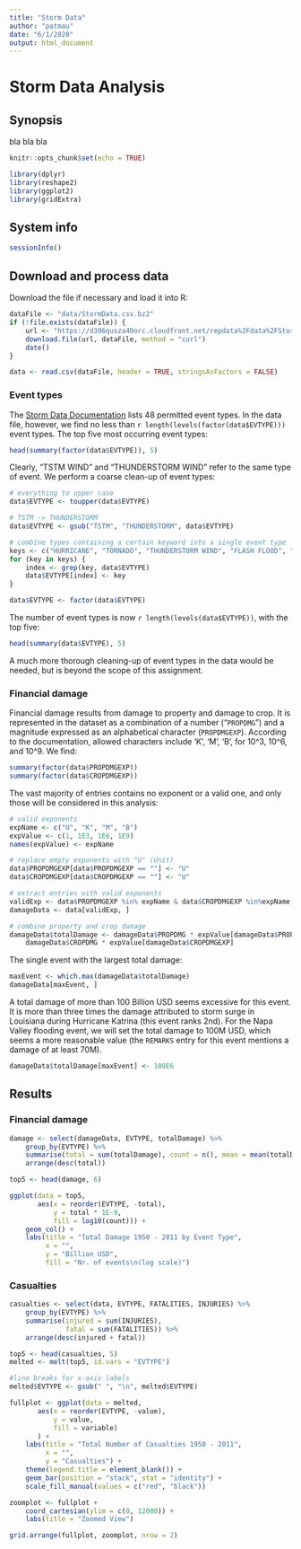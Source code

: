 ```yaml
---
title: "Storm Data"
author: "patmau"
date: "6/1/2020"
output: html_document
---
```


# Storm Data Analysis

## Synopsis

bla bla bla

```r
knitr::opts_chunk$set(echo = TRUE)

library(dplyr)
library(reshape2)
library(ggplot2)
library(gridExtra)
```

## System info

```r
sessionInfo()
```

## Download and process data

Download the file if necessary and load it into R:

```r
dataFile <- "data/StormData.csv.bz2"
if (!file.exists(dataFile)) {
    url <- "https://d396qusza40orc.cloudfront.net/repdata%2Fdata%2FStormData.csv.bz2"
    download.file(url, dataFile, method = "curl")
    date()
}

data <- read.csv(dataFile, header = TRUE, stringsAsFactors = FALSE)
```

### Event types

The [Storm Data Documentation](https://d396qusza40orc.cloudfront.net/repdata%2Fpeer2_doc%2Fpd01016005curr.pdf) lists 48 permitted event types.
In the data file, however, we find no less than `r length(levels(factor(data$EVTYPE)))` event types.
The top five most occurring event types:
```r
head(summary(factor(data$EVTYPE)), 5)
```
Clearly, "TSTM WIND" and "THUNDERSTORM WIND" refer to the same type of event.
We perform a coarse clean-up of event types:

```r
# everything to upper case
data$EVTYPE <- toupper(data$EVTYPE)

# TSTM -> THUNDERSTORM
data$EVTYPE <- gsub("TSTM", "THUNDERSTORM", data$EVTYPE)

# combine types containing a certain keyword into a single event type
keys <- c("HURRICANE", "TORNADO", "THUNDERSTORM WIND", "FLASH FLOOD", "BLIZZARD", "HEAVY RAIN", "HEAVY SNOW")
for (key in keys) {
    index <- grep(key, data$EVTYPE)
    data$EVTYPE[index] <- key
}

data$EVTYPE <- factor(data$EVTYPE)
```

The number of event types is now `r length(levels(data$EVTYPE))`, with the top five:
```r
head(summary(data$EVTYPE), 5)
```

A much more thorough cleaning-up of event types in the data would be needed, but is beyond the scope of this assignment.


### Financial damage

Financial damage results from damage to property and damage to crop.
It is represented in the dataset as a combination of a number ("`PROPDMG`") and a magnitude expressed as an alphabetical character (`PROPDMGEXP`).
According to the documentation, allowed characters include 'K', 'M', 'B', for 10^3, 10^6, and 10^9.
We find:
```r
summary(factor(data$PROPDMGEXP))
summary(factor(data$CROPDMGEXP))
```
The vast majority of entries contains no exponent or a valid one, and only those will be considered in this analysis:

```r
# valid exponents
expName <- c("U", "K", "M", "B")
expValue <- c(1, 1E3, 1E6, 1E9)
names(expValue) <- expName

# replace empty exponents with "U" (Unit) 
data$PROPDMGEXP[data$PROPDMGEXP == ""] <- "U"
data$CROPDMGEXP[data$CROPDMGEXP == ""] <- "U"

# extract entries with valid exponents
validExp <- data$PROPDMGEXP %in% expName & data$CROPDMGEXP %in%expName
damageData <- data[validExp, ]

# combine property and crop damage
damageData$totalDamage <- damageData$PROPDMG * expValue[damageData$PROPDMGEXP] +
    damageData$CROPDMG * expValue[damageData$CROPDMGEXP]
```

The single event with the largest total damage:
```r
maxEvent <- which.max(damageData$totalDamage)
damageData[maxEvent, ]
```
A total damage of more than 100 Billion USD seems excessive for this event. It is more than three times the damage attributed to storm surge in Louisiana during Hurricane Katrina (this event ranks 2nd).
For the Napa Valley flooding event, we will set the total damage to 100M USD, which seems a more reasonable value (the `REMARKS` entry for this event mentions a damage of at least 70M).
```r
damageData$totalDamage[maxEvent] <- 100E6
```


## Results

### Financial damage

```r
damage <- select(damageData, EVTYPE, totalDamage) %>%
    group_by(EVTYPE) %>%
    summarise(total = sum(totalDamage), count = n(), mean = mean(totalDamage)) %>%
    arrange(desc(total))

top5 <- head(damage, 6)

ggplot(data = top5,
       aes(x = reorder(EVTYPE, -total),
           y = total * 1E-9,
           fill = log10(count))) +
    geom_col() +
    labs(title = "Total Damage 1950 - 2011 by Event Type",
         x = "",
         y = "Billion USD",
         fill = "Nr. of events\n(log scale)")

```


### Casualties

```r
casualties <- select(data, EVTYPE, FATALITIES, INJURIES) %>%
    group_by(EVTYPE) %>%
    summarise(injured = sum(INJURIES),
              fatal = sum(FATALITIES)) %>%
    arrange(desc(injured + fatal))

top5 <- head(casualties, 5)
melted <- melt(top5, id.vars = "EVTYPE")

#line breaks for x-axis labels
melted$EVTYPE <- gsub(" ", "\n", melted$EVTYPE)

fullplot <- ggplot(data = melted,
       aes(x = reorder(EVTYPE, -value),
           y = value,
           fill = variable)
       ) +
    labs(title = "Total Number of Casualties 1950 - 2011",
         x = "",
         y = "Casualties") +
    theme(legend.title = element_blank()) + 
    geom_bar(position = "stack", stat = "identity") +
    scale_fill_manual(values = c("red", "black"))

zoomplot <- fullplot +
    coord_cartesian(ylim = c(0, 12000)) +
    labs(title = "Zoomed View")

grid.arrange(fullplot, zoomplot, nrow = 2)

```
